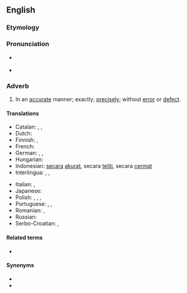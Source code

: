 ==English==

===Etymology===
{{suffix|accurate|ly|lang=en}}

===Pronunciation===
* {{a|US}} {{IPA|/ˈæk.jə.ɹɪt.li/|/ˈæk.jɚ.ɪt.li/|lang=en}}
* {{a|RP}} {{IPA|/ˈæk.jə.ɹɪt.li/|lang=en}}

===Adverb===
{{en-adv}}

# In an [[accurate]] manner; exactly; [[precisely]]; without [[error]] or [[defect]].

====Translations====
{{trans-top|exactly, precisely}}
* Catalan: {{t|ca|exactament}}, {{t|ca|precisament}}, {{t+|ca|acuradament}}
* Dutch: {{t+|nl|trefzeker}}
* Finnish: {{t+|fi|tarkasti}}, {{t+|fi|täsmällisesti}}
* French: {{t+|fr|précisément}}
* German: {{t+|de|genau}}, {{t+|de|akkurat}}, {{t+|de|präzise}}
* Hungarian: {{t+|hu|pontosan}}
* Indonesian: [[secara]] [[akurat]], secara [[teliti]], secara [[cermat]]
* Interlingua: {{t|ia|exactemente}}, {{t|ia|precisemente}}, {{t|ia|accuratemente}}
{{trans-mid}}
* Italian: {{t+|it|minuziosamente}}, {{t+|it|accuratamente}}
* Japanese: {{t+|ja|正確|alt=正確に|tr=せいかくに, seikaku-ni|sc=Jpan}}
* Polish: {{t+|pl|dokładnie}}, {{t+|pl|akuratnie}}, {{t|pl|celnie}}, {{t+|pl|trafnie}}
* Portuguese: {{t+|pt|exatamente}}, {{t+|pt|precisamente}}, {{t+|pt|justamente}}
* Romanian: {{t+|ro|exact}}, {{t+|ro|precis}}
* Russian: {{t+|ru|то́чно}}
* Serbo-Croatian: {{t+|sh|tačno}}, {{t|sh|тачно|sc=Cyrl}}
{{trans-bottom}}

====Related terms====
* {{l|en|accuracy}}

====Synonyms====
* {{l|en|carefully}}
* {{l|en|precisely}}
